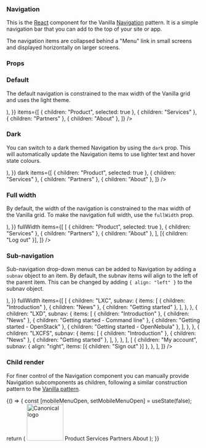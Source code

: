 
<Meta title="Navigation" component={Navigation} decorators={[withKnobs]} />

### Navigation

This is the [React](https://reactjs.org/) component for the Vanilla
[Navigation](https://vanillaframework.io/docs/patterns/navigation) pattern. It
is a simple navigation bar that you can add to the top of your site or app.

The navigation items are collapsed behind a "Menu" link in small screens and
displayed horizontally on larger screens.

### Props

<Props of={Navigation} />

### Default

The default navigation is constrained to the max width of the Vanilla grid and
uses the light theme.

<Preview>
  <Story name="Default">
    <Navigation
      banner={{
        children: (
          <img
            alt="Canonical logo"
            src="https://assets.ubuntu.com/v1/5d6da5c4-logo-canonical-aubergine.svg"
            width="95"
          />
        ),
      }}
      items={[
        { children: "Product", selected: true },
        { children: "Services" },
        { children: "Partners" },
        { children: "About" },
      ]}
    />
  </Story>
</Preview>

### Dark

You can switch to a dark themed Navigation by using the `dark` prop. This will
automatically update the Navigation items to use lighter text and hover state
colours.

<Preview>
  <Story name="Dark">
    <Navigation
      banner={{
        children: (
          <img
            alt="Canonical logo"
            src="https://assets.ubuntu.com/v1/3c7954dd-logo-canonical-white.svg"
            width="95"
          />
        ),
      }}
      dark
      items={[
        { children: "Product", selected: true },
        { children: "Services" },
        { children: "Partners" },
        { children: "About" },
      ]}
    />
  </Story>
</Preview>

### Full width

By default, the width of the navigation is constrained to the max width of the
Vanilla grid. To make the navigation full width, use the `fullWidth` prop.

<Preview>
  <Story name="Full width">
    <Navigation
      banner={{
        children: (
          <img
            alt="Canonical logo"
            src="https://assets.ubuntu.com/v1/5d6da5c4-logo-canonical-aubergine.svg"
            width="95"
          />
        ),
      }}
      fullWidth
      items={[
        [
          { children: "Product", selected: true },
          { children: "Services" },
          { children: "Partners" },
          { children: "About" },
        ],
        [{ children: "Log out" }],
      ]}
    />
  </Story>
</Preview>

### Sub-navigation

Sub-navigation drop-down menus can be added to Navigation by adding a `subnav`
object to an item. By default, the subnav items will align to the left of the
parent item. This can be changed by adding `{ align: "left" }` to the subnav
object.

<Preview>
  <Story name="Sub-navigation">
    <Navigation
      banner={{
        children: (
          <img
            alt="LXD logo"
            src="https://assets.ubuntu.com/v1/ac9a0e00-lxd_primary.svg"
            width="95"
          />
        ),
      }}
      fullWidth
      items={[
        [
          {
            children: "LXC",
            subnav: {
              items: [
                { children: "Introduction" },
                { children: "News" },
                { children: "Getting started" },
              ],
            },
          },
          {
            children: "LXD",
            subnav: {
              items: [
                { children: "Introduction" },
                { children: "News" },
                { children: "Getting started - Command line" },
                { children: "Getting started - OpenStack" },
                { children: "Getting started - OpenNebula" },
              ],
            },
          },
          {
            children: "LXCFS",
            subnav: {
              items: [
                { children: "Introduction" },
                { children: "News" },
                { children: "Getting started" },
              ],
            },
          },
        ],
        [
          {
            children: "My account",
            subnav: { align: "right", items: [{ children: "Sign out" }] },
          },
        ],
      ]}
    />
  </Story>
</Preview>

### Child render

For finer control of the Navigation component you can manually provide
Navigation subcomponents as children, following a similar construction pattern
to the [Vanilla pattern](https://vanillaframework.io/docs/patterns/navigation).

<Preview>
  <Story name="Child render">
    {() => {
      const [mobileMenuOpen, setMobileMenuOpen] = useState(false);
      return (
        <Navigation>
          <NavigationBanner
            mobileMenuOpen={mobileMenuOpen}
            setMobileMenuOpen={setMobileMenuOpen}
          >
            <img
              alt="Canonical logo"
              src="https://assets.ubuntu.com/v1/5d6da5c4-logo-canonical-aubergine.svg"
              width="95"
            />
          </NavigationBanner>
          <NavigationItemContainer mobileMenuOpen={mobileMenuOpen}>
            <NavigationGroup>
              <NavigationItem selected>Product</NavigationItem>
              <NavigationItem>Services</NavigationItem>
              <NavigationItem>Partners</NavigationItem>
              <NavigationItem>About</NavigationItem>
            </NavigationGroup>
          </NavigationItemContainer>
        </Navigation>
      );
    }}
  </Story>
</Preview>
